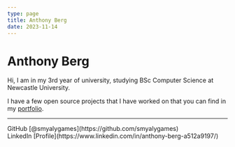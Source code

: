 ```yaml
---
type: page
title: Anthony Berg
date: 2023-11-14
---
```


# Anthony Berg

Hi, I am in my 3rd year of university, studying BSc Computer Science at Newcastle University.

I have a few open source projects that I have worked on that you can find in my [portfolio](/projects).

---

<div>
  GitHub [@smyalygames](https://github.com/smyalygames)
    <br />
  LinkedIn [Profile](https://www.linkedin.com/in/anthony-berg-a512a9197/)
</div>
